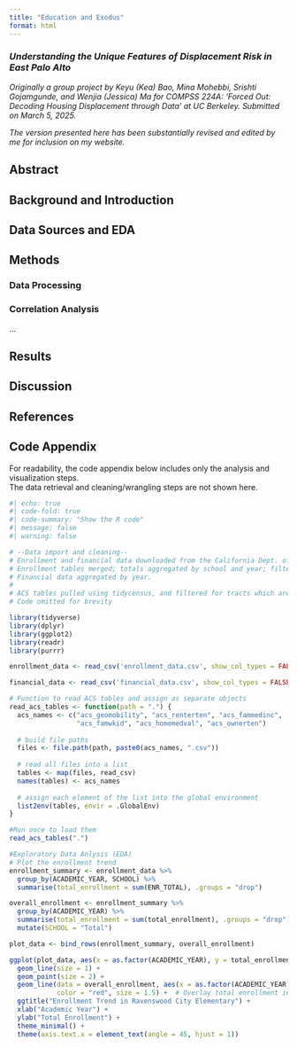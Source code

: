 ```yaml
---
title: "Education and Exodus"
format: html
---
```


### *Understanding the Unique Features of Displacement Risk in East Palo Alto*

*Originally a group project by Keyu (Kea) Bao, Mina Mohebbi, Srishti Gojamgunde, and Wenjia (Jessica) Ma for COMPSS 224A: 'Forced Out: Decoding Housing Displacement through Data' at UC Berkeley. Submitted on March 5, 2025.*

*The version presented here has been substantially revised and edited by me for inclusion on my website.*

## Abstract

## Background and Introduction

## Data Sources and EDA

## Methods

### Data Processing 

### Correlation Analysis

...

## Results

## Discussion

## References

## Code Appendix

For readability, the code appendix below includes only the analysis and visualization steps.  
The data retrieval and cleaning/wrangling steps are not shown here.  
```r
#| echo: true
#| code-fold: true
#| code-summary: "Show the R code"
#| message: false
#| warning: false

# --Data import and cleaning--
# Enrollment and financial data downloaded from the California Dept. of Education website for years 2018-2022
# Enrollment tables merged; totals aggregated by school and year; filtered to Ravenswood district schools; NAs handled
# Financial data aggregated by year. 
#
# ACS tables pulled using tidycensus, and filtered for tracts which are in the Ravenswood School District 
# Code omitted for brevity

library(tidyverse)
library(dplyr)
library(ggplot2)
library(readr)
library(purrr)

enrollment_data <- read_csv('enrollment_data.csv', show_col_types = FALSE)

financial_data <- read_csv('financial_data.csv', show_col_types = FALSE)

# Function to read ACS tables and assign as separate objects
read_acs_tables <- function(path = ".") {
  acs_names <- c("acs_geomobility", "acs_renterten", "acs_fammedinc", 
                 "acs_famwkid", "acs_homemedval", "acs_ownerten")
  
  # build file paths
  files <- file.path(path, paste0(acs_names, ".csv"))
  
  # read all files into a list
  tables <- map(files, read_csv)
  names(tables) <- acs_names
  
  # assign each element of the list into the global environment
  list2env(tables, envir = .GlobalEnv)
}

#Run once to load them
read_acs_tables(".")

#Exploratory Data Anlysis (EDA)
# Plot the enrollment trend
enrollment_summary <- enrollment_data %>%
  group_by(ACADEMIC_YEAR, SCHOOL) %>%
  summarise(total_enrollment = sum(ENR_TOTAL), .groups = "drop")

overall_enrollment <- enrollment_summary %>%
  group_by(ACADEMIC_YEAR) %>%
  summarise(total_enrollment = sum(total_enrollment), .groups = "drop") %>%
  mutate(SCHOOL = "Total")

plot_data <- bind_rows(enrollment_summary, overall_enrollment)

ggplot(plot_data, aes(x = as.factor(ACADEMIC_YEAR), y = total_enrollment, group = SCHOOL, color = SCHOOL)) +
  geom_line(size = 1) +  
  geom_point(size = 2) +
  geom_line(data = overall_enrollment, aes(x = as.factor(ACADEMIC_YEAR), y = total_enrollment, group = 1), 
            color = "red", size = 1.5) +  # Overlay total enrollment in red
  ggtitle("Enrollment Trend in Ravenswood City Elementary") +
  xlab("Academic Year") + 
  ylab("Total Enrollment") +
  theme_minimal() +
  theme(axis.text.x = element_text(angle = 45, hjust = 1)) 

```



